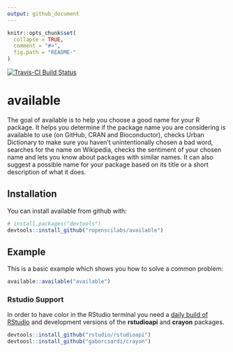 ```yaml
---
output: github_document
---
```


<!-- README.md is generated from README.Rmd. Please edit that file -->

```r
knitr::opts_chunk$set(
  collapse = TRUE,
  comment = "#>",
  fig.path = "README-"
)
```

[![Travis-CI Build Status](https://travis-ci.org/ropenscilabs/available.svg?branch=master)](https://travis-ci.org/ropenscilabs/available)

# available

The goal of available is to help you choose a good name for your R package. It helps you determine if the package name you are considering is available to use (on GitHub, CRAN and Bioconductor), checks Urban Dictionary to make sure you haven't unintentionally chosen a bad word, searches for the name on Wikipedia, checks the sentiment of your chosen name and lets you know about packages with similar names. It can also suggest a possible name for your package based on its title or a short description of what it does.

## Installation

You can install available from github with:

```r
# install.packages("devtools")
devtools::install_github("ropenscilabs/available")
```

## Example

This is a basic example which shows you how to solve a common problem:

```r
available::available("available")
```

### Rstudio Support
In order to have color in the RStudio terminal you need a [daily build of
RStudio](https://dailies.rstudio.com/) and development versions of the
**rstudioapi** and **crayon** packages.

```r
devtools::install_github("rstudio/rstudioapi")
devtoosl::install_github("gaborcsardi/crayon")
```
